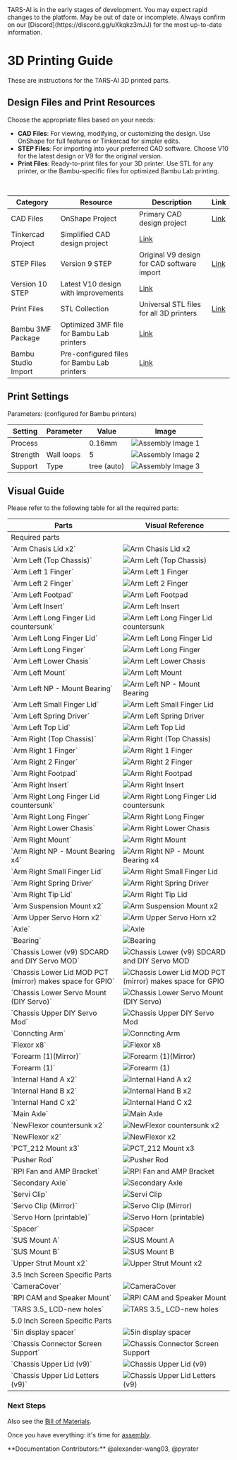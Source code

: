
<Callout type="error" emoji="🚫">
TARS-AI is in the early stages of development. You may expect rapid changes to the platform.
</Callout>
<Callout type="warning" emoji="⚠️">
May be out of date or incomplete. Always confirm on our [Discord](https://discord.gg/uXkqkz3mJJ) for the most up-to-date information.
</Callout>

# 3D Printing Guide
These are instructions for the TARS-AI 3D printed parts.

## Design Files and Print Resources

Choose the appropriate files based on your needs:

- **CAD Files**: For viewing, modifying, or customizing the design. Use OnShape for full features or Tinkercad for simpler edits.
- **STEP Files**: For importing into your preferred CAD software. Choose V10 for the latest design or V9 for the original version.
- **Print Files**: Ready-to-print files for your 3D printer. Use STL for any printer, or the Bambu-specific files for optimized Bambu Lab printing.

<br />

<Table>
  <thead>
    <Tr>
      <Th>Category</Th>
      <Th>Resource</Th>
      <Th>Description</Th>
      <Th>Link</Th>
    </Tr>
  </thead>
  <tbody>
    <Tr>
      <Td rowSpan={2}>CAD Files</Td>
      <Td>OnShape Project</Td>
      <Td>Primary CAD design project</Td>
      <Td><a href="https://cad.onshape.com/documents/e2fe51f8d6276fd814cae57a/w/3ed91dc2fb084de40aa58582/e/bb6529b064b15f3f0574c503?renderMode=0&uiState=67c34c9aa714381981064ceb" style={{ color: '#0066cc', textDecoration: 'underline' }}>Link</a></Td>
    </Tr>
    <Tr>
      <Td>Tinkercad Project</Td>
      <Td>Simplified CAD design project</Td>
      <Td><a href="https://www.tinkercad.com/things/icEEuC4QABY-tars-project?sharecode=VK4IeiF8biGn6drsEzDq7_2nv1U012EM_0NoKjyuNak" style={{ color: '#0066cc', textDecoration: 'underline' }}>Link</a></Td>
    </Tr>
    <Tr>
      <Td rowSpan={2}>STEP Files</Td>
      <Td>Version 9 STEP</Td>
      <Td>Original V9 design for CAD software import</Td>
      <Td><a href="https://github.com/TARS-AI-Community/TARS-AI/raw/refs/heads/main/Step%20Files/tars_3_v9_tvCxpHViUu.step" style={{ color: '#0066cc', textDecoration: 'underline' }}>Link</a></Td>
    </Tr>
    <Tr>
      <Td>Version 10 STEP</Td>
      <Td>Latest V10 design with improvements</Td>
      <Td><a href="https://github.com/TARS-AI-Community/TARS-AI/raw/refs/heads/main/Step%20Files/edit%20tars_3_v10.step" style={{ color: '#0066cc', textDecoration: 'underline' }}>Link</a></Td>
    </Tr>
    <Tr>
      <Td rowSpan={3}>Print Files</Td>
      <Td>STL Collection</Td>
      <Td>Universal STL files for all 3D printers</Td>
      <Td><a href="https://github.com/TARS-AI-Community/TARS-AI/tree/main/3d%20Printer%20Files" style={{ color: '#0066cc', textDecoration: 'underline' }}>Link</a></Td>
    </Tr>
    <Tr>
      <Td>Bambu 3MF Package</Td>
      <Td>Optimized 3MF file for Bambu Lab printers</Td>
      <Td><a href="https://github.com/TARS-AI-Community/TARS-AI/raw/refs/heads/main/3d%20Printer%20Files/GPTARs%203.5%20inch%20Screen.3mf" style={{ color: '#0066cc', textDecoration: 'underline' }}>Link</a></Td>
    </Tr>
    <Tr>
      <Td>Bambu Studio Import</Td>
      <Td>Pre-configured files for Bambu Lab printers</Td>
      <Td><a href="https://makerworld.com/en/models/1059952-tars-ai-robot#profileId-1047970" style={{ color: '#0066cc', textDecoration: 'underline' }}>Link</a></Td>
    </Tr>
  </tbody>
</Table>

## Print Settings

Parameters: (configured for Bambu printers)

<Table>
  <thead>
    <Tr>
      <Th>Setting</Th>
      <Th>Parameter</Th>
      <Th>Value</Th>
      <Th>Image</Th>
    </Tr>
  </thead>
  <tbody>
    <Tr>
      <Td>Process</Td>
      <Td></Td>
      <Td>0.16mm</Td>
      <Td><Image src="/printing/qualitysettings.png" alt="Assembly Image 1" width={400} height={300} /></Td>
    </Tr>
    <Tr>
      <Td>Strength</Td>
      <Td>Wall loops</Td>
      <Td>5</Td>
      <Td><Image src="/printing/strsettings.png" alt="Assembly Image 2" width={400} height={300} /></Td>
    </Tr>
    <Tr>
      <Td>Support</Td>
      <Td>Type</Td>
      <Td>tree (auto)</Td>
      <Td><Image src="/printing/supportsettings.png" alt="Assembly Image 3" width={400} height={300} /></Td>
    </Tr>
  </tbody>
</Table>

## Visual Guide

Please refer to the following table for all the required parts:

<Table>
  <thead>
    <Tr>
      <Th>Parts</Th>
      <Th>Visual Reference</Th>
    </Tr>
  </thead>
  <tbody>

  <Tr>
    <Td colSpan={2} style={{ fontWeight: "bold", textAlign: "center" }}>
      Required parts
    </Td>
  </Tr>

<Tr>
  <Td>`Arm Chasis Lid x2`</Td>
  <Td><Image src="/printing/required_jpgs/Arm Chasis Lid x2.jpg" alt="Arm Chasis Lid x2" width={500} height={375} /></Td>
</Tr>
<Tr>
  <Td>`Arm Left (Top Chassis)`</Td>
  <Td><Image src="/printing/required_jpgs/Arm Left (Top Chassis).jpg" alt="Arm Left (Top Chassis)" width={500} height={375} /></Td>
</Tr>
<Tr>
  <Td>`Arm Left 1 Finger`</Td>
  <Td><Image src="/printing/required_jpgs/Arm Left 1 Finger.jpg" alt="Arm Left 1 Finger" width={500} height={375} /></Td>
</Tr>
<Tr>
  <Td>`Arm Left 2 Finger`</Td>
  <Td><Image src="/printing/required_jpgs/Arm Left 2 Finger.jpg" alt="Arm Left 2 Finger" width={500} height={375} /></Td>
</Tr>
<Tr>
  <Td>`Arm Left Footpad`</Td>
  <Td><Image src="/printing/required_jpgs/Arm Left Footpad.jpg" alt="Arm Left Footpad" width={500} height={375} /></Td>
</Tr>
<Tr>
  <Td>`Arm Left Insert`</Td>
  <Td><Image src="/printing/required_jpgs/Arm Left Insert.jpg" alt="Arm Left Insert" width={500} height={375} /></Td>
</Tr>
<Tr>
  <Td>`Arm Left Long Finger Lid countersunk`</Td>
  <Td><Image src="/printing/required_jpgs/Arm Left Long Finger Lid countersunk.jpg" alt="Arm Left Long Finger Lid countersunk" width={500} height={375} /></Td>
</Tr>
<Tr>
  <Td>`Arm Left Long Finger Lid`</Td>
  <Td><Image src="/printing/required_jpgs/Arm Left Long Finger Lid.jpg" alt="Arm Left Long Finger Lid" width={500} height={375} /></Td>
</Tr>
<Tr>
  <Td>`Arm Left Long Finger`</Td>
  <Td><Image src="/printing/required_jpgs/Arm Left Long Finger.jpg" alt="Arm Left Long Finger" width={500} height={375} /></Td>
</Tr>
<Tr>
  <Td>`Arm Left Lower Chasis`</Td>
  <Td><Image src="/printing/required_jpgs/Arm Left Lower Chasis.jpg" alt="Arm Left Lower Chasis" width={500} height={375} /></Td>
</Tr>
<Tr>
  <Td>`Arm Left Mount`</Td>
  <Td><Image src="/printing/required_jpgs/Arm Left Mount.jpg" alt="Arm Left Mount" width={500} height={375} /></Td>
</Tr>
<Tr>
  <Td>`Arm Left NP - Mount Bearing`</Td>
  <Td><Image src="/printing/required_jpgs/Arm Left NP - Mount Bearing.jpg" alt="Arm Left NP - Mount Bearing" width={500} height={375} /></Td>
</Tr>
<Tr>
  <Td>`Arm Left Small Finger Lid`</Td>
  <Td><Image src="/printing/required_jpgs/Arm Left Small Finger Lid.jpg" alt="Arm Left Small Finger Lid" width={500} height={375} /></Td>
</Tr>
<Tr>
  <Td>`Arm Left Spring Driver`</Td>
  <Td><Image src="/printing/required_jpgs/Arm Left Spring Driver.jpg" alt="Arm Left Spring Driver" width={500} height={375} /></Td>
</Tr>
<Tr>
  <Td>`Arm Left Top Lid`</Td>
  <Td><Image src="/printing/required_jpgs/Arm Left Top Lid.jpg" alt="Arm Left Top Lid" width={500} height={375} /></Td>
</Tr>
<Tr>
  <Td>`Arm Right (Top Chassis)`</Td>
  <Td><Image src="/printing/required_jpgs/Arm Right (Top Chassis).jpg" alt="Arm Right (Top Chassis)" width={500} height={375} /></Td>
</Tr>
<Tr>
  <Td>`Arm Right 1 Finger`</Td>
  <Td><Image src="/printing/required_jpgs/Arm Right 1 Finger.jpg" alt="Arm Right 1 Finger" width={500} height={375} /></Td>
</Tr>
<Tr>
  <Td>`Arm Right 2 Finger`</Td>
  <Td><Image src="/printing/required_jpgs/Arm Right 2 Finger.jpg" alt="Arm Right 2 Finger" width={500} height={375} /></Td>
</Tr>
<Tr>
  <Td>`Arm Right Footpad`</Td>
  <Td><Image src="/printing/required_jpgs/Arm Right Footpad.jpg" alt="Arm Right Footpad" width={500} height={375} /></Td>
</Tr>
<Tr>
  <Td>`Arm Right Insert`</Td>
  <Td><Image src="/printing/required_jpgs/Arm Right Insert.jpg" alt="Arm Right Insert" width={500} height={375} /></Td>
</Tr>
<Tr>
  <Td>`Arm Right Long Finger Lid countersunk`</Td>
  <Td><Image src="/printing/required_jpgs/Arm Right Long Finger Lid countersunk.jpg" alt="Arm Right Long Finger Lid countersunk" width={500} height={375} /></Td>
</Tr>
<Tr>
  <Td>`Arm Right Long Finger`</Td>
  <Td><Image src="/printing/required_jpgs/Arm Right Long Finger.jpg" alt="Arm Right Long Finger" width={500} height={375} /></Td>
</Tr>
<Tr>
  <Td>`Arm Right Lower Chasis`</Td>
  <Td><Image src="/printing/required_jpgs/Arm Right Lower Chasis.jpg" alt="Arm Right Lower Chasis" width={500} height={375} /></Td>
</Tr>
<Tr>
  <Td>`Arm Right Mount`</Td>
  <Td><Image src="/printing/required_jpgs/Arm Right Mount.jpg" alt="Arm Right Mount" width={500} height={375} /></Td>
</Tr>
<Tr>
  <Td>`Arm Right NP - Mount Bearing x4`</Td>
  <Td><Image src="/printing/required_jpgs/Arm Right NP - Mount Bearing x4.jpg" alt="Arm Right NP - Mount Bearing x4" width={500} height={375} /></Td>
</Tr>
<Tr>
  <Td>`Arm Right Small Finger Lid`</Td>
  <Td><Image src="/printing/required_jpgs/Arm Right Small Finger Lid.jpg" alt="Arm Right Small Finger Lid" width={500} height={375} /></Td>
</Tr>
<Tr>
  <Td>`Arm Right Spring Driver`</Td>
  <Td><Image src="/printing/required_jpgs/Arm Right Spring Driver.jpg" alt="Arm Right Spring Driver" width={500} height={375} /></Td>
</Tr>
<Tr>
  <Td>`Arm Right Tip Lid`</Td>
  <Td><Image src="/printing/required_jpgs/Arm Right Tip Lid.jpg" alt="Arm Right Tip Lid" width={500} height={375} /></Td>
</Tr>
<Tr>
  <Td>`Arm Suspension Mount x2`</Td>
  <Td><Image src="/printing/required_jpgs/Arm Suspension Mount x2.jpg" alt="Arm Suspension Mount x2" width={500} height={375} /></Td>
</Tr>
<Tr>
  <Td>`Arm Upper Servo Horn x2`</Td>
  <Td><Image src="/printing/required_jpgs/Arm Upper Servo Horn x2.jpg" alt="Arm Upper Servo Horn x2" width={500} height={375} /></Td>
</Tr>
<Tr>
  <Td>`Axle`</Td>
  <Td><Image src="/printing/required_jpgs/Axle.jpg" alt="Axle" width={500} height={375} /></Td>
</Tr>
<Tr>
  <Td>`Bearing`</Td>
  <Td><Image src="/printing/required_jpgs/Bearing.jpg" alt="Bearing" width={500} height={375} /></Td>
</Tr>
<Tr>
  <Td>`Chassis Lower (v9) SDCARD and DIY Servo MOD`</Td>
  <Td><Image src="/printing/required_jpgs/Chassis Lower (v9) SDCARD and DIY Servo MOD.jpg" alt="Chassis Lower (v9) SDCARD and DIY Servo MOD" width={500} height={375} /></Td>
</Tr>
<Tr>
  <Td>`Chassis Lower Lid MOD PCT (mirror) makes space for GPIO`</Td>
  <Td><Image src="/printing/required_jpgs/Chassis Lower Lid MOD PCT (mirror) makes space for GPIO.jpg" alt="Chassis Lower Lid MOD PCT (mirror) makes space for GPIO" width={500} height={375} /></Td>
</Tr>
<Tr>
  <Td>`Chassis Lower Servo Mount (DIY Servo)`</Td>
  <Td><Image src="/printing/required_jpgs/Chassis Lower Servo Mount (DIY Servo).jpg" alt="Chassis Lower Servo Mount (DIY Servo)" width={500} height={375} /></Td>
</Tr>
<Tr>
  <Td>`Chassis Upper DIY Servo Mod`</Td>
  <Td><Image src="/printing/required_jpgs/Chassis Upper DIY Servo Mod.jpg" alt="Chassis Upper DIY Servo Mod" width={500} height={375} /></Td>
</Tr>
<Tr>
  <Td>`Conncting Arm`</Td>
  <Td><Image src="/printing/required_jpgs/Conncting Arm.jpg" alt="Conncting Arm" width={500} height={375} /></Td>
</Tr>
<Tr>
  <Td>`Flexor x8`</Td>
  <Td><Image src="/printing/required_jpgs/Flexor x8.jpg" alt="Flexor x8" width={500} height={375} /></Td>
</Tr>
<Tr>
  <Td>`Forearm (1)(Mirror)`</Td>
  <Td><Image src="/printing/required_jpgs/Forearm (1)(Mirror).jpg" alt="Forearm (1)(Mirror)" width={500} height={375} /></Td>
</Tr>
<Tr>
  <Td>`Forearm (1)`</Td>
  <Td><Image src="/printing/required_jpgs/Forearm (1).jpg" alt="Forearm (1)" width={500} height={375} /></Td>
</Tr>
<Tr>
  <Td>`Internal Hand A x2`</Td>
  <Td><Image src="/printing/required_jpgs/Internal Hand A x2.jpg" alt="Internal Hand A x2" width={500} height={375} /></Td>
</Tr>
<Tr>
  <Td>`Internal Hand B x2`</Td>
  <Td><Image src="/printing/required_jpgs/Internal Hand B x2.jpg" alt="Internal Hand B x2" width={500} height={375} /></Td>
</Tr>
<Tr>
  <Td>`Internal Hand C x2`</Td>
  <Td><Image src="/printing/required_jpgs/Internal Hand C x2.jpg" alt="Internal Hand C x2" width={500} height={375} /></Td>
</Tr>
<Tr>
  <Td>`Main Axle`</Td>
  <Td><Image src="/printing/required_jpgs/Main Axle.jpg" alt="Main Axle" width={500} height={375} /></Td>
</Tr>
<Tr>
  <Td>`NewFlexor countersunk x2`</Td>
  <Td><Image src="/printing/required_jpgs/NewFlexor countersunk x2.jpg" alt="NewFlexor countersunk x2" width={500} height={375} /></Td>
</Tr>
<Tr>
  <Td>`NewFlexor x2`</Td>
  <Td><Image src="/printing/required_jpgs/NewFlexor x2.jpg" alt="NewFlexor x2" width={500} height={375} /></Td>
</Tr>
<Tr>
  <Td>`PCT_212 Mount x3`</Td>
  <Td><Image src="/printing/required_jpgs/PCT_212 Mount x3.jpg" alt="PCT_212 Mount x3" width={500} height={375} /></Td>
</Tr>
<Tr>
  <Td>`Pusher Rod`</Td>
  <Td><Image src="/printing/required_jpgs/Pusher Rod.jpg" alt="Pusher Rod" width={500} height={375} /></Td>
</Tr>
<Tr>
  <Td>`RPI Fan and AMP Bracket`</Td>
  <Td><Image src="/printing/required_jpgs/RPI Fan and AMP Bracket.jpg" alt="RPI Fan and AMP Bracket" width={500} height={375} /></Td>
</Tr>
<Tr>
  <Td>`Secondary Axle`</Td>
  <Td><Image src="/printing/required_jpgs/Secondary Axle.jpg" alt="Secondary Axle" width={500} height={375} /></Td>
</Tr>
<Tr>
  <Td>`Servi Clip`</Td>
  <Td><Image src="/printing/required_jpgs/Servi Clip.jpg" alt="Servi Clip" width={500} height={375} /></Td>
</Tr>
<Tr>
  <Td>`Servo Clip (Mirror)`</Td>
  <Td><Image src="/printing/required_jpgs/Servo Clip (Mirror).jpg" alt="Servo Clip (Mirror)" width={500} height={375} /></Td>
</Tr>
<Tr>
  <Td>`Servo Horn (printable)`</Td>
  <Td><Image src="/printing/required_jpgs/Servo Horn (printable).jpg" alt="Servo Horn (printable)" width={500} height={375} /></Td>
</Tr>
<Tr>
  <Td>`Spacer`</Td>
  <Td><Image src="/printing/required_jpgs/Spacer.jpg" alt="Spacer" width={500} height={375} /></Td>
</Tr>
<Tr>
  <Td>`SUS Mount A`</Td>
  <Td><Image src="/printing/required_jpgs/SUS Mount A.jpg" alt="SUS Mount A" width={500} height={375} /></Td>
</Tr>
<Tr>
  <Td>`SUS Mount B`</Td>
  <Td><Image src="/printing/required_jpgs/SUS Mount B.jpg" alt="SUS Mount B" width={500} height={375} /></Td>
</Tr>
<Tr>
  <Td>`Upper Strut Mount x2`</Td>
  <Td><Image src="/printing/required_jpgs/Upper Strut Mount x2.jpg" alt="Upper Strut Mount x2" width={500} height={375} /></Td>
</Tr>

  <Tr>
    <Td colSpan={2} style={{ fontWeight: "bold", textAlign: "center" }}>
      3.5 Inch Screen Specific Parts
    </Td>
  </Tr>

  <Tr>
    <Td>`CameraCover`</Td>
    <Td><Image src="/printing/3.5_jpgs/CameraCover.jpg" alt="CameraCover" width={500} height={375} /></Td>
  </Tr>
  <Tr>
    <Td>`RPI CAM and Speaker Mount`</Td>
    <Td><Image src="/printing/3.5_jpgs/RPI CAM and Speaker Mount.jpg" alt="RPI CAM and Speaker Mount" width={500} height={375} /></Td>
  </Tr>
  <Tr>
    <Td>`TARS 3.5_ LCD-new holes`</Td>
    <Td><Image src="/printing/3.5_jpgs/TARS 3.5_ LCD-new holes.jpg" alt="TARS 3.5_ LCD-new holes" width={500} height={375} /></Td>
  </Tr>

  <Tr>
    <Td colSpan={2} style={{ fontWeight: "bold", textAlign: "center" }}>
      5.0 Inch Screen Specific Parts
    </Td>
  </Tr>

  <Tr>
    <Td>`5in display spacer`</Td>
    <Td><Image src="/printing/5.0_jpgs/5in display spacer.jpg" alt="5in display spacer" width={500} height={375} /></Td>
  </Tr>
  <Tr>
    <Td>`Chassis Connector Screen Support`</Td>
    <Td><Image src="/printing/5.0_jpgs/Chassis Connector Screen Support.jpg" alt="Chassis Connector Screen Support" width={500} height={375} /></Td>
  </Tr>
  <Tr>
    <Td>`Chassis Upper Lid (v9)`</Td>
    <Td><Image src="/printing/5.0_jpgs/Chassis Upper Lid (v9).jpg" alt="Chassis Upper Lid (v9)" width={500} height={375} /></Td>
  </Tr>
  <Tr>
    <Td>`Chassis Upper Lid Letters (v9)`</Td>
    <Td><Image src="/printing/5.0_jpgs/Chassis Upper Lid Letters (v9).jpg" alt="Chassis Upper Lid Letters (v9)" width={500} height={375} /></Td>
  </Tr>

  </tbody>
</Table>

### Next Steps
Also see the [Bill of Materials](/build/bom). 

Once you have everything: it's time for [assembly](/build/assemble).

<Callout type="default" emoji="👉">
  **Documentation Contributors:** @alexander-wang03, @pyrater
</Callout>
